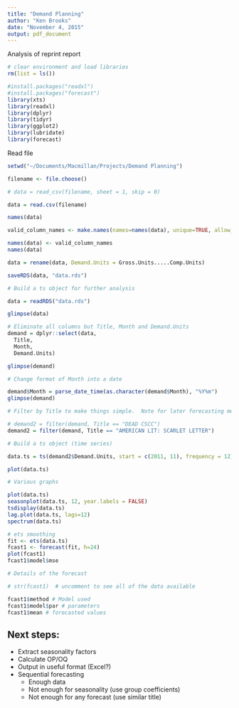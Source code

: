 ```yaml
---
title: "Demand Planning"
author: "Ken Brooks"
date: "November 4, 2015"
output: pdf_document
---
```


Analysis of reprint report

```r
# clear environment and load libraries
rm(list = ls())

#install.packages("readxl")
#install.packages("forecast")
library(xts)
library(readxl)
library(dplyr)
library(tidyr)
library(ggplot2)
library(lubridate)
library(forecast)
```

Read file

```r
setwd("~/Documents/Macmillan/Projects/Demand Planning")

filename <- file.choose()

# data = read_csv(filename, sheet = 1, skip = 0)

data = read.csv(filename)
```

```r

names(data)

valid_column_names <- make.names(names=names(data), unique=TRUE, allow_ = TRUE)

names(data) <- valid_column_names
names(data)

data = rename(data, Demand.Units = Gross.Units.....Comp.Units)

saveRDS(data, "data.rds")

```


```r

# Build a ts object for further analysis

data = readRDS("data.rds")

glimpse(data)

# Eliminate all columns but Title, Month and Demand.Units
demand = dplyr::select(data, 
  Title, 
  Month,
  Demand.Units)

glimpse(demand)

# Change format of Month into a date

demand$Month = parse_date_time(as.character(demand$Month), "%Y%m")
glimpse(demand)

# Filter by Title to make things simple.  Note for later forecasting models to work, the title can't have 0 or negative values (I think).

# demand2 = filter(demand, Title == "DEAD CSCC")
demand2 = filter(demand, Title == "AMERICAN LIT: SCARLET LETTER")

# Build a ts object (time series)

data.ts = ts(demand2$Demand.Units, start = c(2011, 11), frequency = 12)

plot(data.ts)

```

```r
# Various graphs

plot(data.ts)
seasonplot(data.ts, 12, year.labels = FALSE)
tsdisplay(data.ts)
lag.plot(data.ts, lags=12)
spectrum(data.ts)

# ets smoothing
fit <- ets(data.ts)
fcast1 <- forecast(fit, h=24)
plot(fcast1)
fcast1$model$mse

```

```r
# Details of the forecast

# str(fcast1)  # uncomment to see all of the data available

fcast1$method # Model used
fcast1$model$par # parameters
fcast1$mean # forecasted values

```

Next steps:
-----------
* Extract seasonality factors
* Calculate OP/OQ
* Output in useful format (Excel?)
* Sequential forecasting
  * Enough data
  * Not enough for seasonality (use group coefficients)
  * Not enough for any forecast (use similar title)

